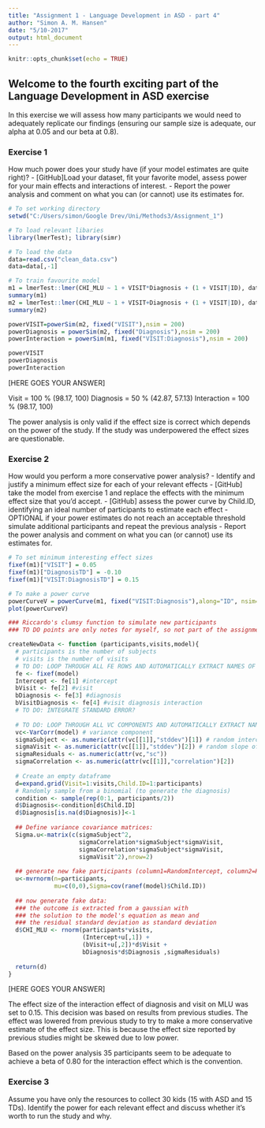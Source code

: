 ```yaml
---
title: "Assignment 1 - Language Development in ASD - part 4"
author: "Simon A. M. Hansen"
date: "5/10-2017"
output: html_document
---
```


```r
knitr::opts_chunk$set(echo = TRUE)
```

## Welcome to the fourth exciting part of the Language Development in ASD exercise

In this exercise we will assess how many participants we would need to adequately replicate our findings (ensuring our sample size is adequate, our alpha at 0.05 and our beta at 0.8).

### Exercise 1

How much power does your study have (if your model estimates are quite right)?
- [GitHub]Load your dataset, fit your favorite model, assess power for your main effects and interactions of interest.
- Report the power analysis and comment on what you can (or cannot) use its estimates for.

```r
# To set working directory 
setwd("C:/Users/simon/Google Drev/Uni/Methods3/Assignment_1")

# To load relevant libaries
library(lmerTest); library(simr)

# To load the data
data=read.csv("clean_data.csv")
data=data[,-1]

# To train favourite model
m1 = lmerTest::lmer(CHI_MLU ~ 1 + VISIT*Diagnosis + (1 + VISIT|ID), data, REML = FALSE)
summary(m1)
m2 = lmerTest::lmer(CHI_MLU ~ 1 + VISIT+Diagnosis + (1 + VISIT|ID), data, REML = FALSE)
summary(m2)

powerVISIT=powerSim(m2, fixed("VISIT"),nsim = 200)
powerDiagnosis = powerSim(m2, fixed("Diagnosis"),nsim = 200)
powerInteraction = powerSim(m1, fixed("VISIT:Diagnosis"),nsim = 200)

powerVISIT
powerDiagnosis
powerInteraction 

```

[HERE GOES YOUR ANSWER]

Visit = 100 % (98.17, 100)
Diagnosis = 50 % (42.87, 57.13)
Interaction = 100 % (98.17, 100)

The power analysis is only valid if the effect size is correct which depends on the power of the study. If the study was underpowered the effect sizes are questionable. 

### Exercise 2

How would you perform a more conservative power analysis?
- Identify and justify a minimum effect size for each of your relevant effects
- [GitHub] take the model from exercise 1 and replace the effects with the minimum effect size that you'd accept.
- [GitHub] assess the power curve by Child.ID, identifying an ideal number of participants to estimate each effect
- OPTIONAL if your power estimates do not reach an acceptable threshold simulate additional participants and repeat the previous analysis
- Report the power analysis and comment on what you can (or cannot) use its estimates for.

```r

# To set minimum interesting effect sizes
fixef(m1)["VISIT"] = 0.05
fixef(m1)["DiagnosisTD"] = -0.10
fixef(m1)["VISIT:DiagnosisTD"] = 0.15

# To make a power curve
powerCurveV = powerCurve(m1, fixed("VISIT:Diagnosis"),along="ID", nsim=200)
plot(powerCurveV)

### Riccardo's clumsy function to simulate new participants
### TO DO points are only notes for myself, so not part of the assignment

createNewData <- function (participants,visits,model){
  # participants is the number of subjects
  # visits is the number of visits
  # TO DO: LOOP THROUGH ALL FE ROWS AND AUTOMATICALLY EXTRACT NAMES OF FIXED EFFECTS AND ESTIMATES
  fe <- fixef(model)
  Intercept <- fe[1] #intercept
  bVisit <- fe[2] #visit
  bDiagnosis <- fe[3] #diagnosis
  bVisitDiagnosis <- fe[4] #visit diagnosis interaction
  # TO DO: INTEGRATE STANDARD ERROR?
  
  # TO DO: LOOP THROUGH ALL VC COMPONENTS AND AUTOMATICALLY EXTRACT NAMES OF EFFECTS AND ESTIMATES
  vc<-VarCorr(model) # variance component
  sigmaSubject <- as.numeric(attr(vc[[1]],"stddev")[1]) # random intercept by subject
  sigmaVisit <- as.numeric(attr(vc[[1]],"stddev")[2]) # random slope of visit over subject
  sigmaResiduals <- as.numeric(attr(vc,"sc"))
  sigmaCorrelation <- as.numeric(attr(vc[[1]],"correlation")[2])
  
  # Create an empty dataframe
  d=expand.grid(Visit=1:visits,Child.ID=1:participants)
  # Randomly sample from a binomial (to generate the diagnosis)
  condition <- sample(rep(0:1, participants/2))
  d$Diagnosis<-condition[d$Child.ID]
  d$Diagnosis[is.na(d$Diagnosis)]<-1
  
  ## Define variance covariance matrices:
  Sigma.u<-matrix(c(sigmaSubject^2,
                    sigmaCorrelation*sigmaSubject*sigmaVisit,
                    sigmaCorrelation*sigmaSubject*sigmaVisit,
                    sigmaVisit^2),nrow=2)
  
  ## generate new fake participants (column1=RandomIntercept, column2=RandomSlope)
  u<-mvrnorm(n=participants,
             mu=c(0,0),Sigma=cov(ranef(model)$Child.ID))
  
  ## now generate fake data:
  ### the outcome is extracted from a gaussian with
  ### the solution to the model's equation as mean and
  ### the residual standard deviation as standard deviation 
  d$CHI_MLU <- rnorm(participants*visits,
                     (Intercept+u[,1]) +
                     (bVisit+u[,2])*d$Visit + 
                     bDiagnosis*d$Diagnosis ,sigmaResiduals)  
  
  return(d)
}
```

[HERE GOES YOUR ANSWER]

The effect size of the interaction effect of diagnosis and visit on MLU was set to 0.15. This decision was based on results from previous studies. The effect was lowered from previous study to try to make a more conservative estimate of the effect size. This is because the effect size reported by previous studies might be skewed due to low power. 

Based on the power analysis 35 participants seem to be adequate to achieve a beta of 0.80 for the interaction effect which is the convention. 


### Exercise 3

Assume you have only the resources to collect 30 kids (15 with ASD and 15 TDs). Identify the power for each relevant effect and discuss whether it's worth to run the study and why.


```r



```


